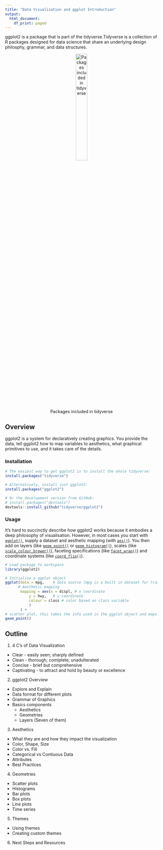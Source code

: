 ```yaml
---
title: "Data Visualization and ggplot Introduction"
output:
  html_document:
    df_print: paged
---
```


ggplot2 is a package that is part of the tidyverse.Tidyverse is a collection of R packages designed for data science that share an underlying design philosphy, grammar, and data structures.

<center>
![Packages included in tidyverse](img/tidyverse.png){width=30%}
</center>

## Overview

ggplot2 is a system for declaratively creating graphics. You provide the data, tell ggplot2 how to map variables to aesthetics, what graphical primitives to use, and it takes care of the details.


### Installation
```r
# The easiest way to get ggplot2 is to install the whole tidyverse:
install.packages("tidyverse")

# Alternatively, install just ggplot2:
install.packages("ggplot2")

# Or the development version from GitHub:
# install.packages("devtools")
devtools::install_github("tidyverse/ggplot2")

```

### Usage
It’s hard to succinctly describe how ggplot2 works because it embodies a deep philosophy of visualisation. However, in most cases you start with [`ggplot()`](https://ggplot2.tidyverse.org/reference/ggplot.html), supply a dataset and aesthetic mapping (with [`aes()`](https://ggplot2.tidyverse.org/reference/aes.html)). You then add on layers (like [`geom_point()`](https://ggplot2.tidyverse.org/reference/geom_point.html) or [`geom_histogram()`](https://ggplot2.tidyverse.org/reference/geom_freqpoly.html)), scales (like [`scale_colour_brewer()`](https://ggplot2.tidyverse.org/reference/scale_colour_brewer.html)), faceting specifications (like [`facet_wrap()`](https://ggplot2.tidyverse.org/reference/facet_wrap.html)) and coordinate systems (like [`coord_flip()`](https://ggplot2.tidyverse.org/reference/coord_flip.html)).


```r
# Load package to workspace
library(ggplot2)

# Initialize a ggplot object
ggplot(data = mpg,    # data source (mpg is a built in dataset for training)
      # Aesthetic mapping
       mapping = aes(x = displ, # x coordinate
           y = hwy,   # y coordinate
           colour = class # color based on class variable
           )
       ) +
# scatter plot, this takes the info used in the ggplot object and maps the information to an x-y scatter plot
geom_point()

```

## Outline
1. 4 C's of Data Visualization
  + Clear - easily seen; sharply defined
  + Clean - thorough; comlplete; unadulterated
  + Concise - brief but comprehensive
  + Captivating - to attract and hold by beauty or excellence

2. ggplot2 Overview
  + Explore and Explain
  + Data format for different plots
  + Grammar of Graphics
  + Basics components
    + Aesthetics
    + Geometries
    + Layers (Seven of them)
3. Aesthetics
  + What they are and how they impact the visualization
  + Color, Shape, Size
  + Color vs. Fill
  + Categorical vs Contiuous Data
  + Attributes
  + Best Practices
4. Geometries
  + Scatter plots
  + Histograms
  + Bar plots
  + Box plots
  + Line plots
  + Time series
5. Themes
  + Using themes
  + Creating custom themes
6. Next Steps and Resources
  


